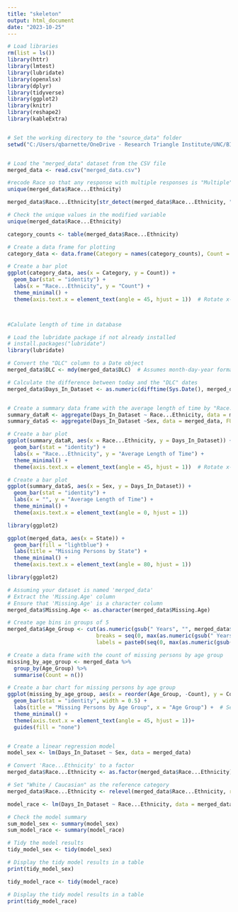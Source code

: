 ```yaml
---
title: "skeleton"
output: html_document
date: "2023-10-25"
---
```


```r

# Load libraries
rm(list = ls())
library(httr)
library(lmtest)
library(lubridate)
library(openxlsx)
library(dplyr)
library(tidyverse)
library(ggplot2)
library(knitr)
library(reshape2)
library(kableExtra)


# Set the working directory to the "source_data" folder
setwd("C:/Users/qbarnette/OneDrive - Research Triangle Institute/UNC/BIOS 611/bios_611_project/source_data")


# Load the "merged_data" dataset from the CSV file
merged_data <- read.csv("merged_data.csv")


```

```r

#recode Race so that any response with multiple responses is "Multiple"
unique(merged_data$Race...Ethnicity)

merged_data$Race...Ethnicity[str_detect(merged_data$Race...Ethnicity, ",")] = "Multiple"

# Check the unique values in the modified variable
unique(merged_data$Race...Ethnicity)

category_counts <- table(merged_data$Race...Ethnicity)

# Create a data frame for plotting
category_data <- data.frame(Category = names(category_counts), Count = as.numeric(category_counts))

# Create a bar plot
ggplot(category_data, aes(x = Category, y = Count)) +
  geom_bar(stat = "identity") +
  labs(x = "Race...Ethnicity", y = "Count") +
  theme_minimal() +
  theme(axis.text.x = element_text(angle = 45, hjust = 1))  # Rotate x-axis labels for better readability




```

```r
#Calulate length of time in database

# Load the lubridate package if not already installed
# install.packages("lubridate")
library(lubridate)

# Convert the "DLC" column to a Date object
merged_data$DLC <- mdy(merged_data$DLC)  # Assumes month-day-year format, adjust if needed

# Calculate the difference between today and the "DLC" dates
merged_data$Days_In_Dataset <- as.numeric(difftime(Sys.Date(), merged_data$DLC, units = "days"))


# Create a summary data frame with the average length of time by "Race...Ethnicity"
summary_dataR <- aggregate(Days_In_Dataset ~ Race...Ethnicity, data = merged_data, FUN = mean)
summary_dataS <- aggregate(Days_In_Dataset ~Sex, data = merged_data, FUN = mean)

# Create a bar plot
ggplot(summary_dataR, aes(x = Race...Ethnicity, y = Days_In_Dataset)) +
  geom_bar(stat = "identity") +
  labs(x = "Race...Ethnicity", y = "Average Length of Time") +
  theme_minimal() +
  theme(axis.text.x = element_text(angle = 45, hjust = 1))  # Rotate x-axis labels for better readability

# Create a bar plot
ggplot(summary_dataS, aes(x = Sex, y = Days_In_Dataset)) +
  geom_bar(stat = "identity") +
  labs(x = "", y = "Average Length of Time") +
  theme_minimal() +
  theme(axis.text.x = element_text(angle = 0, hjust = 1)) 


```


```r

library(ggplot2)

ggplot(merged_data, aes(x = State)) +
  geom_bar(fill = "lightblue") +
  labs(title = "Missing Persons by State") +
  theme_minimal() +
  theme(axis.text.x = element_text(angle = 80, hjust = 1))


```


```r
library(ggplot2)

# Assuming your dataset is named 'merged_data'
# Extract the 'Missing.Age' column
# Ensure that 'Missing.Age' is a character column
merged_data$Missing.Age <- as.character(merged_data$Missing.Age)

# Create age bins in groups of 5
merged_data$Age_Group <- cut(as.numeric(gsub(" Years", "", merged_data$Missing.Age)), 
                            breaks = seq(0, max(as.numeric(gsub(" Years", "", merged_data$Missing.Age)), na.rm = TRUE) + 5, by = 5),
                            labels = paste0(seq(0, max(as.numeric(gsub(" Years", "", merged_data$Missing.Age)), na.rm = TRUE), by = 5), "-", seq(4, max(as.numeric(gsub(" Years", "", merged_data$Missing.Age)), na.rm = TRUE) + 4, by = 5)))

# Create a data frame with the count of missing persons by age group
missing_by_age_group <- merged_data %>%
  group_by(Age_Group) %>%
  summarise(Count = n())

# Create a bar chart for missing persons by age group
ggplot(missing_by_age_group, aes(x = reorder(Age_Group, -Count), y = Count, fill = Age_Group)) +
  geom_bar(stat = "identity", width = 0.5) +
  labs(title = "Missing Persons by Age Group", x = "Age Group") +  # Set x-axis label
  theme_minimal() +
  theme(axis.text.x = element_text(angle = 45, hjust = 1))+
  guides(fill = "none")  



```
```r

# Create a linear regression model
model_sex <- lm(Days_In_Dataset ~ Sex, data = merged_data)

# Convert 'Race...Ethnicity' to a factor
merged_data$Race...Ethnicity <- as.factor(merged_data$Race...Ethnicity)

# Set "White / Caucasian" as the reference category
merged_data$Race...Ethnicity <- relevel(merged_data$Race...Ethnicity, ref = "White / Caucasian")

model_race <- lm(Days_In_Dataset ~ Race...Ethnicity, data = merged_data)

# Check the model summary
sum_model_sex <- summary(model_sex)
sum_model_race <- summary(model_race)

# Tidy the model results
tidy_model_sex <- tidy(model_sex)

# Display the tidy model results in a table
print(tidy_model_sex)

tidy_model_race <- tidy(model_race)

# Display the tidy model results in a table
print(tidy_model_race)



```

